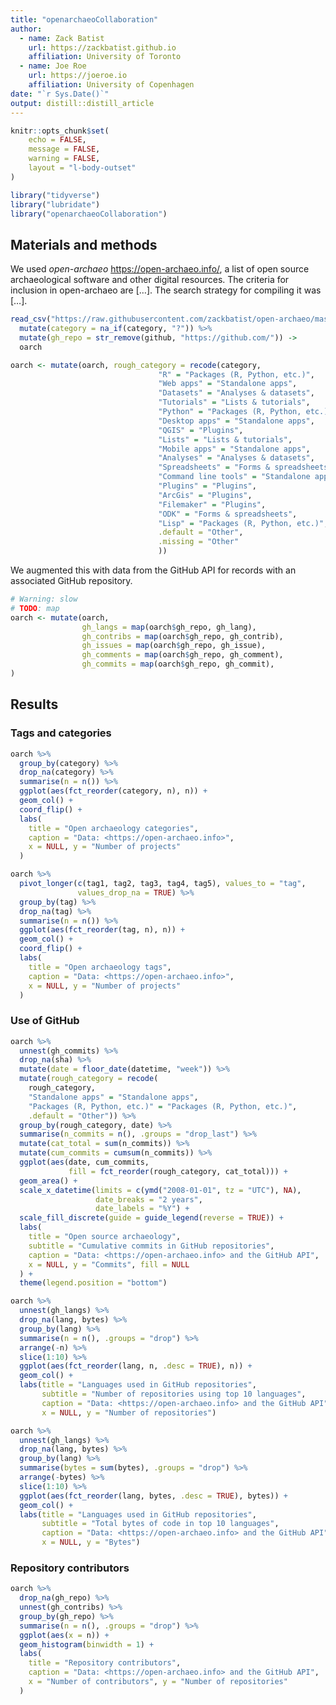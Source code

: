 ```yaml
---
title: "openarchaeoCollaboration"
author:
  - name: Zack Batist
    url: https://zackbatist.github.io
    affiliation: University of Toronto
  - name: Joe Roe
    url: https://joeroe.io
    affiliation: University of Copenhagen
date: "`r Sys.Date()`"
output: distill::distill_article
---
```


```r
knitr::opts_chunk$set(
	echo = FALSE,
	message = FALSE,
	warning = FALSE,
	layout = "l-body-outset"
)
```

```r
library("tidyverse")
library("lubridate")
library("openarchaeoCollaboration")
```

## Materials and methods

We used *open-archaeo* <https://open-archaeo.info/>, a list of open source archaeological software and other digital resources.
The criteria for inclusion in open-archaeo are [...].
The search strategy for compiling it was [...].

```r
read_csv("https://raw.githubusercontent.com/zackbatist/open-archaeo/master/open-archaeo.csv") %>%
  mutate(category = na_if(category, "?")) %>%
  mutate(gh_repo = str_remove(github, "https://github.com/")) ->
  oarch

oarch <- mutate(oarch, rough_category = recode(category,
                                 "R" = "Packages (R, Python, etc.)",
                                 "Web apps" = "Standalone apps",
                                 "Datasets" = "Analyses & datasets",
                                 "Tutorials" = "Lists & tutorials",
                                 "Python" = "Packages (R, Python, etc.)",
                                 "Desktop apps" = "Standalone apps",
                                 "QGIS" = "Plugins",
                                 "Lists" = "Lists & tutorials",
                                 "Mobile apps" = "Standalone apps",
                                 "Analyses" = "Analyses & datasets",
                                 "Spreadsheets" = "Forms & spreadsheets",
                                 "Command line tools" = "Standalone apps",
                                 "Plugins" = "Plugins",
                                 "ArcGis" = "Plugins",
                                 "Filemaker" = "Plugins",
                                 "ODK" = "Forms & spreadsheets",
                                 "Lisp" = "Packages (R, Python, etc.)",
                                 .default = "Other",
                                 .missing = "Other"
                                 ))
```

We augmented this with data from the GitHub API for records with an associated GitHub repository.

```r
# Warning: slow
# TODO: map
oarch <- mutate(oarch,
                gh_langs = map(oarch$gh_repo, gh_lang),
                gh_contribs = map(oarch$gh_repo, gh_contrib),
                gh_issues = map(oarch$gh_repo, gh_issue),
                gh_comments = map(oarch$gh_repo, gh_comment),
                gh_commits = map(oarch$gh_repo, gh_commit),
)
```

## Results

### Tags and categories

```r
oarch %>%
  group_by(category) %>%
  drop_na(category) %>%
  summarise(n = n()) %>%
  ggplot(aes(fct_reorder(category, n), n)) +
  geom_col() +
  coord_flip() +
  labs(
    title = "Open archaeology categories",
    caption = "Data: <https://open-archaeo.info>",
    x = NULL, y = "Number of projects"
  )
```

```r
oarch %>%
  pivot_longer(c(tag1, tag2, tag3, tag4, tag5), values_to = "tag",
               values_drop_na = TRUE) %>%
  group_by(tag) %>%
  drop_na(tag) %>%
  summarise(n = n()) %>%
  ggplot(aes(fct_reorder(tag, n), n)) +
  geom_col() +
  coord_flip() +
  labs(
    title = "Open archaeology tags",
    caption = "Data: <https://open-archaeo.info>",
    x = NULL, y = "Number of projects"
  )
```

### Use of GitHub

```r
oarch %>%
  unnest(gh_commits) %>%
  drop_na(sha) %>%
  mutate(date = floor_date(datetime, "week")) %>%
  mutate(rough_category = recode(
    rough_category,
    "Standalone apps" = "Standalone apps",
    "Packages (R, Python, etc.)" = "Packages (R, Python, etc.)",
    .default = "Other")) %>%
  group_by(rough_category, date) %>%
  summarise(n_commits = n(), .groups = "drop_last") %>%
  mutate(cat_total = sum(n_commits)) %>%
  mutate(cum_commits = cumsum(n_commits)) %>%
  ggplot(aes(date, cum_commits,
             fill = fct_reorder(rough_category, cat_total))) +
  geom_area() +
  scale_x_datetime(limits = c(ymd("2008-01-01", tz = "UTC"), NA),
                   date_breaks = "2 years",
                   date_labels = "%Y") +
  scale_fill_discrete(guide = guide_legend(reverse = TRUE)) +
  labs(
    title = "Open source archaeology",
    subtitle = "Cumulative commits in GitHub repositories",
    caption = "Data: <https://open-archaeo.info> and the GitHub API",
    x = NULL, y = "Commits", fill = NULL
  ) +
  theme(legend.position = "bottom")
```

```r
oarch %>%
  unnest(gh_langs) %>%
  drop_na(lang, bytes) %>%
  group_by(lang) %>%
  summarise(n = n(), .groups = "drop") %>%
  arrange(-n) %>%
  slice(1:10) %>%
  ggplot(aes(fct_reorder(lang, n, .desc = TRUE), n)) +
  geom_col() +
  labs(title = "Languages used in GitHub repositories",
       subtitle = "Number of repositories using top 10 languages",
       caption = "Data: <https://open-archaeo.info> and the GitHub API",
       x = NULL, y = "Number of repositories")

oarch %>%
  unnest(gh_langs) %>%
  drop_na(lang, bytes) %>%
  group_by(lang) %>%
  summarise(bytes = sum(bytes), .groups = "drop") %>%
  arrange(-bytes) %>%
  slice(1:10) %>%
  ggplot(aes(fct_reorder(lang, bytes, .desc = TRUE), bytes)) +
  geom_col() +
  labs(title = "Languages used in GitHub repositories",
       subtitle = "Total bytes of code in top 10 languages",
       caption = "Data: <https://open-archaeo.info> and the GitHub API",
       x = NULL, y = "Bytes")
```

### Repository contributors

```r
oarch %>%
  drop_na(gh_repo) %>%
  unnest(gh_contribs) %>%
  group_by(gh_repo) %>%
  summarise(n = n(), .groups = "drop") %>%
  ggplot(aes(x = n)) +
  geom_histogram(binwidth = 1) +
  labs(
    title = "Repository contributors",
    caption = "Data: <https://open-archaeo.info> and the GitHub API",
    x = "Number of contributors", y = "Number of repositories"
  )
```

